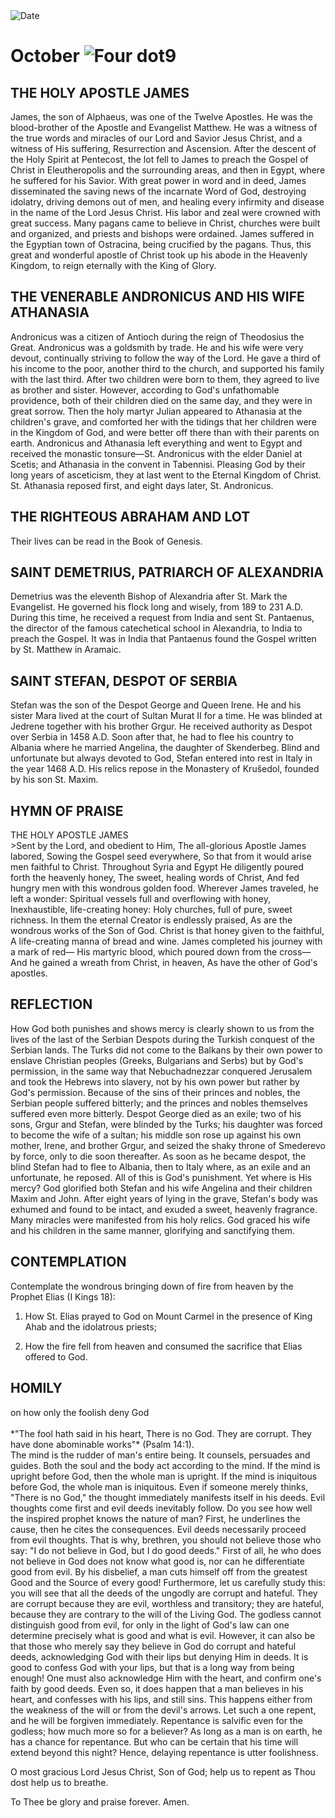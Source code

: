 
<RunningHead />
<Image src="/title-imprint.png" height={68} width={50} alt="Date" className="title-imprint"/>

# <div id="date">October <Image className="four-dot" src="/four-dot.png" height={15} width={15} alt="Four dot" />9</div>

## THE HOLY APOSTLE JAMES

James, the son of Alphaeus, was one of the Twelve Apostles. He was the blood-brother of the Apostle and Evangelist Matthew. He was a witness of the true words and miracles of our Lord and Savior Jesus Christ, and a witness of His suffering, Resurrection and Ascension. After the descent of the Holy Spirit at Pentecost, the lot fell to James to preach the Gospel of Christ in Eleutheropolis and the surrounding areas, and then in Egypt, where he suffered for his Savior. With great power in word and in deed, James disseminated the saving news of the incarnate Word of God, destroying idolatry, driving demons out of men, and healing every infirmity and disease in the name of the Lord Jesus Christ. His labor and zeal were crowned with great success. Many pagans came to believe in Christ, churches were built and organized, and priests and bishops were ordained. James suffered in the Egyptian town of Ostracina, being crucified by the pagans. Thus, this great and wonderful apostle of Christ took up his abode in the Heavenly Kingdom, to reign eternally with the King of Glory. 

## THE VENERABLE ANDRONICUS AND HIS WIFE ATHANASIA

Andronicus was a citizen of Antioch during the reign of Theodosius the Great. Andronicus was a goldsmith by trade. He and his wife were very devout, continually striving to follow the way of the Lord. He gave a third of his income to the poor, another third to the church, and supported his family with the last third. After two children were born to them, they agreed to live as brother and sister. However, according to God's unfathomable providence, both of their children died on the same day, and they were in great sorrow. Then the holy martyr Julian appeared to Athanasia at the children's grave, and comforted her with the tidings that her children were in the Kingdom of God, and were better off there than with their parents on earth. Andronicus and Athanasia left everything and went to Egypt and received the monastic tonsure—St. Andronicus with the elder Daniel at Scetis; and Athanasia in the convent in Tabennisi. Pleasing God by their long years of asceticism, they at last went to the Eternal Kingdom of Christ. St. Athanasia reposed first, and eight days later, St. Andronicus.

## THE RIGHTEOUS ABRAHAM AND LOT

Their lives can be read in the Book of Genesis.

## SAINT DEMETRIUS, PATRIARCH OF ALEXANDRIA

Demetrius was the eleventh Bishop of Alexandria after St. Mark the Evangelist. He governed his flock long and wisely, from 189 to 231 A.D. During this time, he received a request from India and sent St. Pantaenus, the director of the famous catechetical school in Alexandria, to India to preach the Gospel. It was in India that Pantaenus found the Gospel written by St. Matthew in Aramaic.

## SAINT STEFAN, DESPOT OF SERBIA

Stefan was the son of the Despot George and Queen Irene.  He and his sister Mara lived at the court of Sultan Murat II for a time.  He was blinded at Jedrene together with his brother Grgur.  He received authority as Despot over Serbia in 1458 A.D.  Soon after that, he had to flee his country to Albania where he married Angelina, the daughter of Skenderbeg.  Blind and unfortunate but always devoted to God, Stefan entered into rest in Italy in the year 1468 A.D.  His relics repose in the Monastery of Krušedol, founded by his son St. Maxim.


## HYMN OF PRAISE
<div style={{textAlign:'center', color:'crimson', fontWeight:'bold'}}>
THE HOLY APOSTLE JAMES
</div>
>Sent by the Lord, and obedient to Him,  
The all-glorious Apostle James labored,  
Sowing the Gospel seed everywhere,  
So that from it would arise men faithful to Christ.  
Throughout Syria and Egypt  
He diligently poured forth the heavenly honey,  
The sweet, healing words of Christ,   
And fed hungry men with this wondrous golden food.  
Wherever James traveled, he left a wonder:  
Spiritual vessels full and overflowing with honey,  
Inexhaustible, life-creating honey:  
Holy churches, full of pure, sweet richness.  
In them the eternal Creator is endlessly praised,  
As are the wondrous works of the Son of God.  
Christ is that honey given to the faithful,  
A life-creating manna of bread and wine.  
James completed his journey with a mark of red—  
His martyric blood, which poured down from the cross—  
And he gained a wreath from Christ, in heaven,  
As have the other of God's apostles.  


## REFLECTION

How God both punishes and shows mercy is clearly shown to us from the lives of the last of the Serbian Despots during the Turkish conquest of the Serbian lands. The Turks did not come to the Balkans by their own power to enslave Christian peoples (Greeks, Bulgarians and Serbs) but by God's permission, in the same way that Nebuchadnezzar conquered Jerusalem and took the Hebrews into slavery, not by his own power but rather by God's permission. Because of the sins of their princes and nobles, the Serbian people suffered bitterly; and the princes and nobles themselves suffered even more bitterly. Despot George died as an exile; two of his sons, Grgur and Stefan, were blinded by the Turks; his daughter was forced to become the wife of a sultan; his middle son rose up against his own mother, Irene, and brother Grgur, and seized the shaky throne of Smederevo by force, only to die soon thereafter. As soon as he became despot, the blind Stefan had to flee to Albania, then to Italy where, as an exile and an unfortunate, he reposed. All of this is God's punishment. Yet where is His mercy? God glorified both Stefan and his wife Angelina and their children Maxim and John. After eight years of lying in the grave, Stefan's body was exhumed and found to be intact, and exuded a sweet, heavenly fragrance. Many miracles were manifested from his holy relics. God graced his wife and his children in the same manner, glorifying and sanctifying them.


## CONTEMPLATION

Contemplate the wondrous bringing down of fire from heaven by the Prophet Elias (I Kings 18):

1. How St. Elias prayed to God on Mount Carmel in the presence of King Ahab and the idolatrous priests;

2. How the fire fell from heaven and consumed the sacrifice that Elias offered to God.


## HOMILY
<div style={{textAlign:'center', color:'crimson', fontWeight:'bold'}}>
on how only the foolish deny God
</div>
<br />
<div style={{textAlign:'right'}}>
*"The fool hath said in his heart, There is no God. They are corrupt. They have done abominable works"* (Psalm 14:1).
</div>
The mind is the rudder of man's entire being. It counsels, persuades and guides. Both the soul and the body act according to the mind. If the mind is upright before God, then the whole man is upright. If the mind is iniquitous before God, the whole man is iniquitous. Even if someone merely thinks, "There is no God," the thought immediately manifests itself in his deeds. Evil thoughts come first and evil deeds inevitably follow. Do you see how well the inspired prophet knows the nature of man? First, he underlines the cause, then he cites the consequences. Evil deeds necessarily proceed from evil thoughts. That is why, brethren, you should not believe those who say: "I do not believe in God, but I do good deeds." First of all, he who does not believe in God does not know what good is, nor can he differentiate good from evil. By his disbelief, a man cuts himself off from the greatest Good and the Source of every good! Furthermore, let us carefully study this: you will see that all the deeds of the ungodly are corrupt and hateful. They are corrupt because they are evil, worthless and transitory; they are hateful, because they are contrary to the will of the Living God. The godless cannot distinguish good from evil, for only in the light of God's law can one determine precisely what is good and what is evil. However, it can also be that those who merely say they believe in God do corrupt and hateful deeds, acknowledging God with their lips but denying Him in deeds. It is good to confess God with your lips, but that is a long way from being enough! One must also acknowledge Him with the heart, and confirm one's faith by good deeds. Even so, it does happen that a man believes in his heart, and confesses with his lips, and still sins. This happens either from the weakness of the will or from the devil's arrows. Let such a one repent, and he will be forgiven immediately. Repentance is salvific even for the godless; how much more so for a believer? As long as a man is on earth, he has a chance for repentance. But who can be certain that his time will extend beyond this night? Hence, delaying repentance is utter foolishness.

O most gracious Lord Jesus Christ, Son of God; help us to repent as Thou dost help us to breathe.

To Thee be glory and praise forever. Amen.